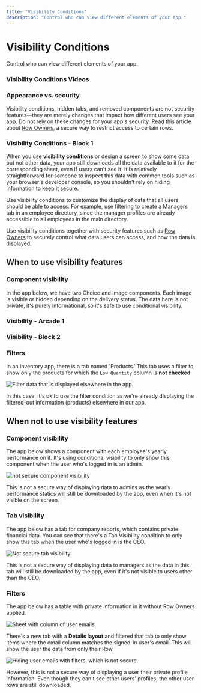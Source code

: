 ```yaml
---
title: "Visibility Conditions"
description: "Control who can view different elements of your app."
---
```


# Visibility Conditions

Control who can view different elements of your app.

### Visibility Conditions Videos

### Appearance vs. security

Visibility conditions, hidden tabs, and removed components are not security features—they are merely changes that impact how different users see your app. Do not rely on these changes for your app's security. Read this article about [Row Owners](https://www.glideapps.com/docs/essentials/security-and-user-data/row-owners), a secure way to restrict access to certain rows. 

### Visibility Conditions - Block 1

When you use **visibility conditions** or design a screen to show some data but not other data, your app still downloads all the data available to it for the corresponding sheet, even if users can't see it. It is relatively straightforward for someone to inspect this data with common tools such as your browser's developer console, so you shouldn't rely on hiding information to keep it secure.

Use visibility conditions to customize the display of data that all users should be able to access. For example, use filtering to create a Managers tab in an employee directory, since the manager profiles are already accessible to all employees in the main directory.

Use visibility conditions together with security features such as [Row Owners](/row-owners) to securely control what data users can access, and how the data is displayed.

## When to use visibility features

### Component visibility

In the app below, we have two Choice and Image components. Each image is visible or hidden depending on the delivery status. The data here is not private, it's purely informational, so it's safe to use conditional visibility.



### Visibility - Arcade 1

### Visibility - Block 2

### Filters

In an Inventory app, there is a tab named 'Products.' This tab uses a filter to show only the products for which the `Low Quantity` column is **not checked**.



![Filter data that is displayed elsewhere in the app. ](https://images.ctfassets.net/yreygbm72t08/4q0sOxpVa5jssZ4UEBV9tO/f839f624ef684f7f9fc2ed871d879947/CleanShot_2024-01-12_at_3_.07.06_2x.png)



In this case, it's ok to use the filter condition as we're already displaying the filtered-out information (products) elsewhere in our app.

## When not to use visibility features

### Component visibility

The app below shows a component with each employee's yearly performance on it. It's using conditional visibility to only show this component when the user who's logged in is an admin.



![not secure component visibility](https://images.ctfassets.net/yreygbm72t08/BwJl0r3qosvfk8CbbF8KI/5424dca4fda400675478320d994186b2/CleanShot_2024-01-16_at_3_.31.48_2x.png)



This is not a secure way of displaying data to admins as the yearly performance statics will still be downloaded by the app, even when it's not visible on the screen.

### Tab visibility

The app below has a tab for company reports, which contains private financial data. You can see that there's a Tab Visibility condition to only show this tab when the user who's logged in is the CEO.



![Not secure tab visibility](https://images.ctfassets.net/yreygbm72t08/1peqv4VxJAfHVSrearSOLr/244e2ec77059c47fefc31478e6e9ed22/CleanShot_2024-01-16_at_3_.35.25_2x.png)



This is not a secure way of displaying data to managers as the data in this tab will still be downloaded by the app, even if it's not visible to users other than the CEO.

### Filters

The app below has a table with private information in it without Row Owners applied.



![Sheet with column of user emails. ](https://images.ctfassets.net/yreygbm72t08/5ECyHSyJp6lreF8GbCSx9N/b21cfd9c54ec6f0a62715c7bc98cba0d/CleanShot_2024-01-16_at_3_.43.48_2x.png)



There's a new tab with a **Details layout** and filtered that tab to only show items where the email column matches the signed-in user's email. This will show the user the data from only their Row.



![Hiding user emails with filters, which is not secure. ](https://images.ctfassets.net/yreygbm72t08/6xsWgbsZylpe1j3gFuif5J/f3140f875279c6440f1c6c5413b1bbff/CleanShot_2024-01-16_at_3_.46.59_2x.png)



However, this is not a secure way of displaying a user their private profile information. Even though they can't see other users' profiles, the other user rows are still downloaded.

